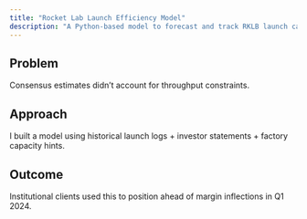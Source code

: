 ```yaml
---
title: "Rocket Lab Launch Efficiency Model"
description: "A Python-based model to forecast and track RKLB launch cadence using production signals."
---
```


## Problem

Consensus estimates didn’t account for throughput constraints.

## Approach

I built a model using historical launch logs + investor statements + factory capacity hints.

## Outcome

Institutional clients used this to position ahead of margin inflections in Q1 2024.
